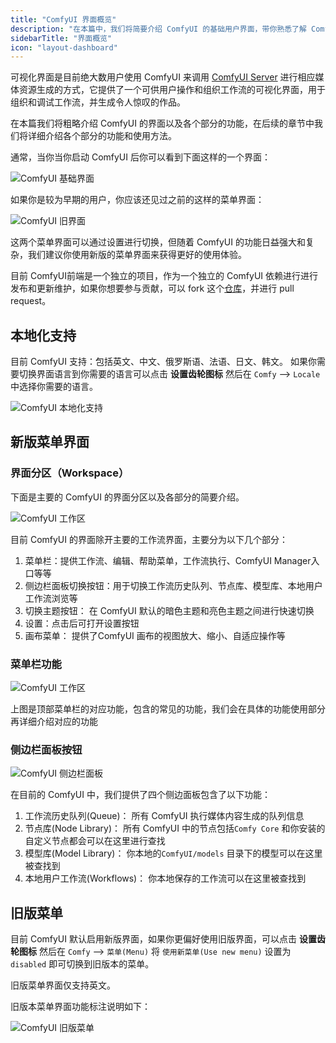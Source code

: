 ```yaml
---
title: "ComfyUI 界面概览"
description: "在本篇中，我们将简要介绍 ComfyUI 的基础用户界面，带你熟悉了解 ComfyUI 界面的各个部分，"
sidebarTitle: "界面概览"
icon: "layout-dashboard"
---
```


可视化界面是目前绝大数用户使用 ComfyUI 来调用 [ComfyUI Server](/essentials/comfyui-server/comms_overview) 进行相应媒体资源生成的方式，它提供了一个可供用户操作和组织工作流的可视化界面，用于组织和调试工作流，并生成令人惊叹的作品。

在本篇我们将粗略介绍 ComfyUI 的界面以及各个部分的功能，在后续的章节中我们将详细介绍各个部分的功能和使用方法。

通常，当你当你启动 ComfyUI 后你可以看到下面这样的一个界面：

![ComfyUI 基础界面](/images/interface/overview/comfyui_new_interface.jpg)

如果你是较为早期的用户，你应该还见过之前的这样的菜单界面：

![ComfyUI 旧界面](/images/interface/overview/comfyui_old_interface.jpg)

这两个菜单界面可以通过设置进行切换，但随着 ComfyUI 的功能日益强大和复杂，我们建议你使用新版的菜单界面来获得更好的使用体验。

目前 ComfyUI前端是一个独立的项目，作为一个独立的 ComfyUI 依赖进行进行发布和更新维护，如果你想要参与贡献，可以 fork 这个[仓库](https://github.com/Comfy-Org/ComfyUI_frontend)，并进行 pull request。

## 本地化支持

目前 ComfyUI 支持：包括英文、中文、俄罗斯语、法语、日文、韩文。
如果你需要切换界面语言到你需要的语言可以点击 **设置齿轮图标** 然后在 `Comfy` --> `Locale` 中选择你需要的语言。

![ComfyUI 本地化支持](/images/interface/overview/locale.jpg)

## 新版菜单界面

### 界面分区（Workspace）

下面是主要的 ComfyUI 的界面分区以及各部分的简要介绍。

![ComfyUI 工作区](/images/zh/interface/comfyui-new-interface-main.png)

目前 ComfyUI 的界面除开主要的工作流界面，主要分为以下几个部分：
1. 菜单栏：提供工作流、编辑、帮助菜单，工作流执行、ComfyUI Manager入口等等
2. 侧边栏面板切换按钮：用于切换工作流历史队列、节点库、模型库、本地用户工作流浏览等
3. 切换主题按钮： 在 ComfyUI 默认的暗色主题和亮色主题之间进行快速切换
4. 设置：点击后可打开设置按钮
5. 画布菜单： 提供了ComfyUI 画布的视图放大、缩小、自适应操作等

### 菜单栏功能

![ComfyUI 工作区](/images/zh/interface/comfyui-new-interface-menu-bar.png)

上图是顶部菜单栏的对应功能，包含的常见的功能，我们会在具体的功能使用部分再详细介绍对应的功能

### 侧边栏面板按钮

![ComfyUI 侧边栏面板](/images/interface/overview/side-panel.png)

在目前的 ComfyUI 中，我们提供了四个侧边面板包含了以下功能：
1. 工作流历史队列(Queue)： 所有 ComfyUI 执行媒体内容生成的队列信息
2. 节点库(Node Library)： 所有 ComfyUI 中的节点包括`Comfy Core` 和你安装的自定义节点都会可以在这里进行查找
3. 模型库(Model Library)： 你本地的`ComfyUI/models` 目录下的模型可以在这里被查找到
4. 本地用户工作流(Workflows)： 你本地保存的工作流可以在这里被查找到

## 旧版菜单

目前 ComfyUI 默认启用新版界面，如果你更偏好使用旧版界面，可以点击 **设置齿轮图标** 然后在 `Comfy` --> `菜单(Menu)` 将 `使用新菜单(Use new menu)` 设置为 `disabled` 即可切换到旧版本的菜单。

<Note>
旧版菜单界面仅支持英文。
</Note>

旧版本菜单界面功能标注说明如下：

![ComfyUI 旧版菜单](/images/zh/interface/comfyui-old-menu.png)



